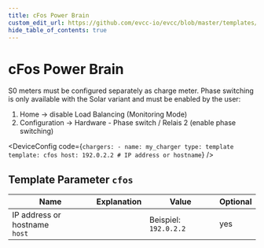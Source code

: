 ```yaml
---
title: cFos Power Brain
custom_edit_url: https://github.com/evcc-io/evcc/blob/master/templates/definition/charger/cfos.yaml
hide_table_of_contents: true
---
```



# cFos Power Brain

<div className="device-detail-container">
  <div className="device-detail-content">
    <DeviceFeatures features="mA,rfid,1p3p,sponsorship" />

S0 meters must be configured separately as charge meter.
Phase switching is only available with the Solar variant and must be enabled by the user:
1) Home -> disable Load Balancing (Monitoring Mode)
2) Configuration -> Hardware - Phase switch / Relais 2 (enable phase switching)


<DeviceConfig code={`chargers:
    - name: my_charger
      type: template
      template: cfos
      host: 192.0.2.2 # IP address or hostname`}  />
  </div>
  <div className="device-detail-icon">
    <evcc-icon
      type="charger"
      name="cfos-power-brain"
      size="400px"
      alt="cFos Power Brain"
      className="device-detail-icon-img"
    ></evcc-icon>
  </div>
</div>

## Template Parameter `cfos`

| Name | Explanation | Value | Optional |
|-----------|-------------|-------|----------|
| IP address or hostname<br/>`host` |  | Beispiel: `192.0.2.2` | yes |

<SponsorshipRequired />

